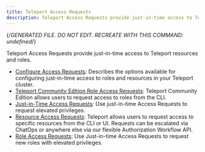 ```yaml
---
title: Teleport Access Requests
description: Teleport Access Requests provide just-in-time access to Teleport resources and roles.
---
```


{/*GENERATED FILE. DO NOT EDIT. RECREATE WITH THIS COMMAND:
undefined*/}

Teleport Access Requests provide just-in-time access to Teleport resources and roles.

- [Configure Access Requests](access-requests/access-request-configuration.mdx): Describes the options available for configuring just-in-time access to roles and resources in your Teleport cluster.
- [Teleport Community Edition Role Access Requests](access-requests/oss-role-requests.mdx): Teleport Community Edition allows users to request access to roles from the CLI.
- [Just-in-Time Access Requests](access-requests/overview.mdx): Use just-in-time Access Requests to request elevated privileges.
- [Resource Access Requests](access-requests/resource-requests.mdx): Teleport allows users to request access to specific resources from the CLI or UI. Requests can be escalated via ChatOps or anywhere else via our flexible Authorization Workflow API.
- [Role Access Requests](access-requests/role-requests.mdx): Use Just-in-time Access Requests to request new roles with elevated privileges.
